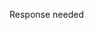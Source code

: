 :::{.callout-important title="response needed"}
Response needed
:::

::: {.callout-tip title="response ok"}

:::

:::{.callout-warning title="response for approval"}

:::


::: {.callout-tip}

:::


##  {#slide3-id data-menu-title="Slide 3 title for outline"}